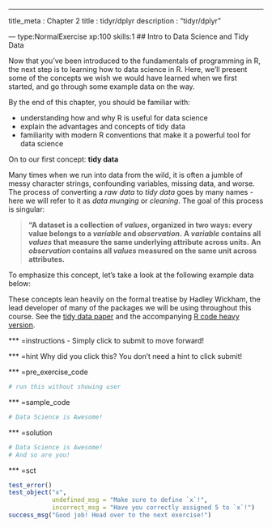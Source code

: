 --- 
title_meta  : Chapter 2
title       : tidyr/dplyr
description : "tidyr/dplyr"

--- type:NormalExercise xp:100 skills:1
## Intro to Data Science and Tidy Data

Now that you've been introduced to the fundamentals of programming in R, the next step is to learning how to data science in R. Here, we'll present some of the concepts we wish we would have learned when we first started, and go through some example data on the way. 

By the end of this chapter, you should be familiar with:

- understanding how and why R is useful for data science
- explain the advantages and concepts of tidy data
- familiarity with modern R conventions that make it a powerful tool for data science

On to our first concept: **tidy data**

Many times when we run into data from the wild, it is often a jumble of messy character strings, confounding variables, missing data, and worse. The process of converting a *raw data* to *tidy data* goes by many names - here we will refer to it as *data munging* or *cleaning*. The goal of this process is singular:

> **"A dataset is a collection of *values*, organized in two ways: every value belongs to a *variable* and *observation*.**
> **A *variable* contains all *values* that measure the same underlying attribute across units.**
> **An *observation* contains all *values* measured on the same unit across attributes.**

To emphasize this concept, let's take a look at the following example data below:





These concepts lean heavily on the formal treatise by Hadley Wickham, the lead developer of many of the packages we will be using throughout this course. See the [tidy data paper](http://vita.had.co.nz/papers/tidy-data.html) and the accompanying [R code heavy version](https://cran.r-project.org/web/packages/tidyr/vignettes/tidy-data.html).



*** =instructions
- Simply click to submit to move forward!

*** =hint
Why did you click this? You don't need a hint to click submit!

*** =pre_exercise_code
```r
# run this without showing user
```

*** =sample_code
```r
# Data Science is Awesome!

```

*** =solution
```r
# Data Science is Awesome!
# And so are you!
```

*** =sct
```r
test_error()
test_object("x",
            undefined_msg = "Make sure to define `x`!",
            incorrect_msg = "Have you correctly assigned 5 to `x`!")
success_msg("Good job! Head over to the next exercise!")

```


